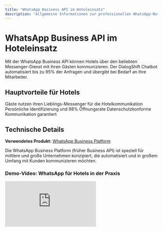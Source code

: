 ```yaml
---
title: "WhatsApp Business API im Hoteleinsatz"
description: "Allgemeine Informationen zur professionellen WhatsApp-Nutzung für Hotels"
---
```


# WhatsApp Business API im Hoteleinsatz

Mit der WhatsApp Business API können Hotels über den beliebten Messenger-Dienst mit ihren Gästen kommunizieren. Der DialogShift Chatbot automatisiert bis zu 95% der Anfragen und übergibt bei Bedarf an Ihre Mitarbeiter.

## Hauptvorteile für Hotels

<CardGroup cols={3}>
  <Card title="Vertrauter Kanal" icon="heart">
    Gäste nutzen ihren Lieblings-Messenger für die Hotelkommunikation
  </Card>
  <Card title="Höchste Erreichbarkeit" icon="user-check">
    Persönliche Identifizierung und 98% Öffnungsrate
  </Card>
  <Card title="DSGVO-konform" icon="shield-check">
    Datenschutzkonforme Kommunikation garantiert
  </Card>
</CardGroup>

## Technische Details

**Verwendetes Produkt:** [WhatsApp Business Platform](https://business.whatsapp.com/products/business-platform)

<Info>
  Die WhatsApp Business Platform (früher Business API) ist speziell für mittlere und große Unternehmen konzipiert, die automatisiert und in großem Umfang mit Kunden kommunizieren möchten.
</Info>

### Demo-Video: WhatsApp für Hotels in der Praxis

<iframe className="w-full aspect-video rounded-xl" src="https://www.youtube.com/embed/DSUsdFPvVug" title="WhatsApp für Hotels Demo" frameBorder="0" allow="accelerometer; autoplay; clipboard-write; encrypted-media; gyroscope; picture-in-picture; web-share" allowFullScreen />

## Wie erreichen Gäste Ihr Hotel über WhatsApp?

<Tabs>
  <Tab title="QR-Code Website">
    QR-Code auf Ihrer Hotel-Website zum Scannen (siehe Video-Beispiel)
  </Tab>
  <Tab title="QR-Code vor Ort">
    QR-Codes im Hotel oder auf Marketing-Printmaterialien
  </Tab>
  <Tab title="Click-to-Chat Link">
    Direkter Link für WhatsApp Web-Nutzer (seltener genutzt)
  </Tab>
  <Tab title="Click-to-WhatsApp Ads">
    Facebook/Instagram Werbeanzeigen mit WhatsApp-Integration
  </Tab>
</Tabs>

<Warning>
  **Wichtig:** WhatsApp erlaubt aus Privacy-Gründen keine initiale Begrüßung durch Unternehmen. Der Gast muss immer die erste Nachricht senden. Mit DialogShift wird diese Nachricht beim QR-Code-Scannen bereits in die Eingabezeile vorausgefüllt.
</Warning>

## Verfügbare Chat-Funktionen

### Innerhalb des 24-Stunden-Fensters:

- ✅ **Textnachrichten** - Freie Kommunikation möglich
- ✅ **Schnellantwort-Buttons** - Max. 3 Buttons, Beschriftung wird nach 20 Zeichen abgeschnitten
- ✅ **Medien** - Bilder und Videos senden und empfangen
- ✅ **Sprachnachrichten** - Hotels können diese empfangen (nicht senden)
- ✅ **Standort-Nachrichten** - Für Wegbeschreibungen
- ✅ **Listen-Nachrichten** - Für strukturierte Auswahloptionen

### Karussell-Darstellung in WhatsApp

<Note>
  **Wichtig:** WhatsApp unterstützt bislang keine native Karussell-Funktion. DialogShift wandelt Karussells automatisch in vereinfachte Textnachrichten mit jeweils 3 Buttons um.
</Note>

## 24-Stunden-Regel und proaktive Nachrichten

<Info>
  **24-Stunden-Fenster:** Nachdem ein Gast das Hotel kontaktiert, kann das Hotel in den nächsten 24 Stunden frei mit dem Gast chatten. Danach sind nur noch genehmigte Template-Nachrichten möglich.
</Info>

### Proaktive Kommunikation:

- WhatsApp verbietet prinzipiell proaktive Nachrichten von Firmen (Spam-Schutz)
- Nur mit speziellen, von WhatsApp genehmigten Templates möglich
- Aktuell mit DialogShift Live Chat App noch nicht verfügbar (geplant für 2024)
- Nach Gastkontakt: 24 Stunden freie Kommunikation

### Template-Kategorien:

- **Utility:** Service-Updates, Buchungsbestätigungen
- **Authentication:** Verifizierungen, Login-Codes
- **Marketing:** Angebote, Newsletter (mit Opt-out)

## Technische Voraussetzungen

<Steps>
  <Step title="Facebook Business Manager">
    Konto für das Hotel, das WhatsApp nutzen möchte
  </Step>
  <Step title="Verifizierung des Hotelbetreibers">
    Bei Facebook/Meta (kann nachgeholt werden)
  </Step>
  <Step title="Dedizierte Telefonnummer">
    Festnetz oder Mobil, die Verifizierungsanrufe empfangen kann
  </Step>
</Steps>

## Wichtige Richtlinien

### Eine Nummer für mehrere Hotels?

<Warning>
  **Grundsätzlich möglich, aber mit Einschränkungen:**

  - Der angezeigte WhatsApp-Name muss markenrechtlich existieren
  - Nachweisliche Zugehörigkeit zum Betreiber erforderlich
  - Eine Website zur Marke muss existieren
  - Facebook Business Manager muss dies korrekt abbilden
</Warning>

### Migration bestehender WhatsApp-Nummern

Bei Übernahme einer bereits genutzten WhatsApp-Nummer:

<Tabs>
  <Tab title="Was geht verloren">
    - ❌ Alle bisherigen Chats und Kontakte
    - ❌ Proaktive Anschreibemöglichkeit
    - ❌ Bisherige WhatsApp App nicht mehr nutzbar
    - ❌ Gespeicherte Medien
  </Tab>
  <Tab title="Was Sie gewinnen">
    - ✅ Chatbot beantwortet automatisch (95% Automatisierung)
    - ✅ Zentrale Live Chat Bearbeitung in DialogShift
    - ✅ DSGVO-konforme Lösung
    - ✅ Multi-Agent Support
    - ✅ Detaillierte Analytics
  </Tab>
</Tabs>

### Kontinuität für Ihre Gäste

<Tip>
  **Für Gäste ändert sich nichts:**

  - Hotel bleibt normaler WhatsApp-Kontakt
  - Alle Chats bleiben beim Gast bestehen
  - Gäste können das Hotel immer wieder anschreiben
  - Nummer kann gespeichert werden wie gewohnt
</Tip>

## Messaging-Limits und Qualität

### Initiale Limits:

- **Unverified Business:** 250 eindeutige Kontakte/24h
- **Verified Business:** 1.000 eindeutige Kontakte/24h
- **Nach 7 Tagen:** Automatische Erhöhung möglich

### Qualitätsbewertung:

WhatsApp überwacht:

- Blockierungsrate
- Meldungen von Nutzern
- Antwortzeiten
- Template-Performance

<Warning>
  Bei schlechter Qualitätsbewertung können Ihre Messaging-Limits reduziert oder Ihr Account gesperrt werden.
</Warning>

## Onboarding & Antragsprozess

<Info>
  **Meta-Zertifizierung:** Die Nutzung von WhatsApp für Unternehmen muss bei Meta beantragt werden. Als autorisierter Dienstleister führt DialogShift gemeinsam mit zertifizierten Telekommunikationspartnern den Setup-Prozess durch.
</Info>

Der Prozess erfordert verschiedene Schritte und Mitwirkung des Hotels:

- Antragstellung über DialogShift
- Verifizierung bei Meta/Facebook
- Telefonnummer-Aktivierung
- DialogShift unterstützt bis zur finalen Genehmigung

## Kosten und Abrechnung

<Info>
  **Konversationsbasierte Abrechnung:** Sie zahlen pro 24-Stunden-Konversation, nicht pro Nachricht.
</Info>

### Konversationstypen:

1. **Service-Konversationen:** Vom Nutzer initiiert (günstiger)
2. **Business-Initiated:**
   - Utility (Service-Updates)
   - Authentication (Verifizierung)
   - Marketing (Werbung)

<Note>
  Die ersten 1.000 Service-Konversationen pro Monat sind kostenlos. Preise variieren je nach Land des Empfängers.
</Note>

## Best Practices für Hotels

<CardGroup cols={2}>
  <Card title="Automatisierung maximieren" icon="robot">
    95% Automatisierungsgrad mit DialogShift Chatbot erreichen
  </Card>
  <Card title="Schnelle Reaktion" icon="clock">
    24-Stunden-Fenster optimal nutzen
  </Card>
  <Card title="Klare Erwartungen" icon="info">
    Antwortzeiten und Verfügbarkeit kommunizieren
  </Card>
  <Card title="DSGVO beachten" icon="shield">
    Datenschutzkonforme Prozesse sicherstellen
  </Card>
</CardGroup>

## Nächste Schritte

Bereit für WhatsApp in Ihrem Hotel? DialogShift begleitet Sie durch den kompletten Antragsprozess und unterstützt Sie bei der Integration in Ihre bestehenden Systeme.